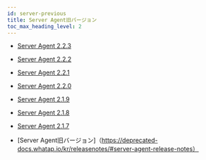 ```yaml
---
id: server-previous
title: Server Agent旧バージョン
toc_max_heading_level: 2
---
```


-   [Server Agent 2.2.3](server-2.2.3)

-   [Server Agent 2.2.2](server-2.2.2)

-   [Server Agent 2.2.1](server-2.2.1)

-   [Server Agent 2.2.0](server-2.2.0)

-   [Server Agent 2.1.9](server-2.1.9)

-   [Server Agent 2.1.8](server-2.1.8)

-   [Server Agent 2.1.7](server-2.1.7)

-   [Server Agent旧バージョン]（https://deprecated-docs.whatap.io/kr/releasenotes/#server-agent-release-notes）
